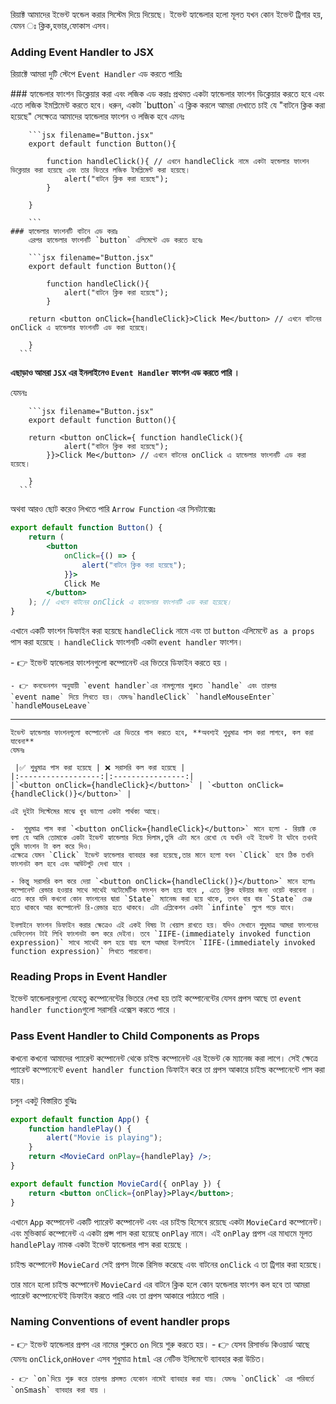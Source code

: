 
রিয়াক্ট আমাদের ইভেন্ট হ্যন্ডেল করার সিস্টেম দিয়ে দিয়েছে। ইভেন্ট হ্যান্ডেলার হলো মূলত যখন কোন ইভেন্ট ট্রিগার হয়, যেমন ঃ ক্লিক,হভার,ফোকাস এসব।

### Adding Event Handler to JSX

রিয়াক্টে আমরা দুটি স্টেপে `Event Handler` এড করতে পারিঃ

<Steps>
    ### হ্যান্ডেলার ফাংশন ডিক্লেয়ার করা এবং লজিক এড করাঃ
     প্রথমত একটা হ্যান্ডেলার ফাংশন ডিক্লেয়ার করতে হবে এবং এতে লজিক ইমপ্লিমেন্ট করতে হবে।
      ধরুন, একটা `button` এ ক্লিক করলে আমরা দেখাতে চাই যে "বাটনে ক্লিক করা হয়েছে" সেক্ষেত্রে আমাদের হ্যান্ডেলার ফাংশন ও লজিক হবে এমনঃ

        ```jsx filename="Button.jsx"
        export default function Button(){

            function handleClick(){ // এখনে handleClick নামে একটা হ্যন্ডেলার ফাংশন ডিক্লেয়ার করা হয়েছে এবং তার ভিতরে লজিক ইমপ্লিমেন্ট করা হয়েছে।
                alert("বাটনে ক্লিক করা হয়েছে");
            }

        }

        ```
    ### হ্যান্ডেলার ফাংশনটি বাটনে এড করাঃ
        এরপর হ্যান্ডেলার ফাংশনটি `button` এলিমেন্টে এড করতে হবেঃ

        ```jsx filename="Button.jsx"
        export default function Button(){

            function handleClick(){
                alert("বাটনে ক্লিক করা হয়েছে");
            }

        return <button onClick={handleClick}>Click Me</button> // এখনে বাটনের onClick এ হ্যান্ডেলার ফাংশনটি এড করা হয়েছে।

        }
      ```

</Steps>

**এছাড়াও আমরা `JSX` এর ইনলাইনেও `Event Handler` ফাংশন এড করতে পারি ।**

যেমনঃ

        ```jsx filename="Button.jsx"
        export default function Button(){

        return <button onClick={ function handleClick(){
                alert("বাটনে ক্লিক করা হয়েছে");
            }}>Click Me</button> // এখনে বাটনের onClick এ হ্যান্ডেলার ফাংশনটি এড করা হয়েছে।

        }
      ```

অথবা আরও ছোট করেও লিখতে পারি `Arrow Function` এর সিনট্যাক্সেঃ

```jsx filename="Button.jsx"
export default function Button() {
    return (
        <button
            onClick={() => {
                alert("বাটনে ক্লিক করা হয়েছে");
            }}>
            Click Me
        </button>
    ); // এখনে বাটনের onClick এ হ্যান্ডেলার ফাংশনটি এড করা হয়েছে।
}
```

এখানে একটি ফাংশন ডিফাইন করা হয়েছে `handleClick` নামে এবং তা `button` এলিমেন্টে `as a props` পাস করা হয়েছে । `handleClick` ফাংশনটি একটা `event handler` ফাংশন।

<Callout
    type='warning'
    emoji='💡'>
    - 👉 ইভেন্ট হ্যান্ডেলার ফাংশনগুলো কম্পোনেন্ট এর ভিতরে ডিফাইন করতে হয় ।

    - 👉 কনভেনশন অনুযায়ী `event handler`এর নামগুলোর শুরুতে `handle` এবং তারপর
    `event name` দিয়ে লিখতে হয়। যেমনঃ`handleClick` `handleMouseEnter`
    `handleMouseLeave`

</Callout>

---

<Callout
    type='info'
          emoji='📍'>

    ইভেন্ট হ্যান্ডেলার ফাংশনগুলো কম্পোনেন্ট এর ভিতরে পাস করতে হবে, **অবশ্যই শুধুমাত্র পাস করা লাগবে, কল করা যাবেনা**
    যেমনঃ

     |✅ শুধুমাত্র পাস করা হয়েছে | ❌ সরাসরি কল করা হয়েছে |
    |:------------------:|:----------------:|
    |`<button onClick={handleClick}</button>` | `<button onClick={handleClick()}</button>` |

    এই দুইটা সিস্টেমের মাঝে খুব ভালো একটা পার্থক্য আছে।

    -  শুধুমাত্র পাস করা `<button onClick={handleClick}</button>` মানে হলো - রিয়াক্ট কে বলা যে আমি তোমাকে একটা ইভেন্ট হ্যান্ডেলার দিয়ে দিলাম,তুমি এটা মনে রেখো যে যখনি ওই ইভেন্ট টা ঘটবে তখনই তুমি ফাংশন টা কল করে দিও।
    এক্ষেত্রে যেমন `Click` ইভেন্ট হ্যান্ডেলার ব্যাবহার করা হয়েছে,তার মানে হলো যখন `Click` হবে ঠিক তখনি ফাংশনটা কল হবে এবং আউটপুট দেখা যাবে ।

    - কিন্তু সরাসরি কল করে দেয়া `<button onClick={handleClick()}</button>` মানে হলোঃ কম্পোনেন্ট রেন্ডার হওয়ার সাথে সাথেই অটোমেটিক ফাংশন কল হয়ে যাবে , এতে ক্লিক হউয়ার জন্য ওয়েট করবেনা । এতে করে যদি কখনো কোন ফাংশনের দ্বারা `State` ম্যানেজ করা হয়ে থাকে, তখন বার বার `State` চেঞ্জ হতে থাকবে আর কম্পোনেন্ট রি-রেন্ডার হতে থাকবে। এটা এপ্লিকেশন একটা `infinte` লুপে পড়ে যাবে।

    ইনলাইনে ফাংশন ডিফাইন করার ক্ষেত্রেও এই একই বিষয় টা খেয়াল রাখতে হয়। যদিও সেখানে শুদুমাত্র আমরা ফাংশনের ডেফিনেশন টাই লিখি ফাংশনটা কল করে দেইনা। তবে `IIFE-(immediately invoked function expression)` সাথে সাথেই কল হয়ে যায় বলে আমরা ইনলাইনে `IIFE-(immediately invoked function expression)` লিখতে পারবোনা।

</Callout>

### Reading Props in Event Handler

ইভেন্ট হ্যান্ডেলারগুলো যেহেতু কম্পোনেন্টের ভিতরে লেখা হয় তাই কম্পোনেন্টের যেসব প্রপস আছে তা `event handler function`গুলো সরাসরি এক্সেস করতে পারে ।

### Pass Event Handler to Child Components as Props

কখনো কখনো আমাদের প্যারেন্ট কম্পোনেন্ট থেকে চাইল্ড কম্পোনেন্ট এর ইভেন্ট কে ম্যানেজ করা লাগে। সেই ক্ষেত্রে প্যারেন্ট কম্পোনেন্টে `event handler function` ডিফাইন করে তা প্রপস আকারে চাইল্ড কম্পোনেন্টে পাস করা যায়।

চলুন একটু বিস্তারিত বুঝিঃ

```jsx filename="App.jsx"
export default function App() {
    function handlePlay() {
        alert("Movie is playing");
    }
    return <MovieCard onPlay={handlePlay} />;
}
```

```jsx filename="MovieCard.jsx"
export default function MovieCard({ onPlay }) {
    return <button onClick={onPlay}>Play</button>;
}
```

এখানে `App` কম্পোনেন্ট একটি প্যারেন্ট কম্পোনেন্ট এবং এর চাইল্ড হিসেবে রয়েছে একটা `MovieCard` কম্পোনেন্ট। এবং মুভিকার্ড কম্পোনেন্ট এ একটা প্রপ্স পাস করা হয়েছে `onPlay` নামে। এই `onPlay` প্রপস এর মাধ্যমে মূলত `handlePlay` নামক একটা ইভেন্ট হ্যান্ডেলার পাস করা হয়েছে ।

চাইল্ড কম্পোনেন্ট `MovieCard` সেই প্রপস টাকে রিসিভ করেছে এবং বাটনের `onClick` এ তা ট্রিগার করা হয়েছে।

তার মানে হলো চাইল্ড কম্পোনেন্ট `MovieCard` এর বাটনে ক্লিক হলে কোন হ্যন্ডেলার ফাংশন কল হবে তা আমরা প্যারেন্ট কম্পোনেন্টেই ডিফাইন করতে পারি এবং তা প্রপস আকারে পাঠাতে পারি ।

### Naming Conventions of event handler props

<Callout
    type='warning'
    emoji='💡'>
    - 👉 ইভেন্ট হ্যান্ডেলার প্রপস এর নামের শুরুতে `on` দিয়ে শুরু করতে হয়।
    - 👉 যেসব রিসার্ভড কিওয়ার্ড আছে যেমনঃ `onClick`,`onHover` এসব শুধুমাত্র `html` এর নেটিভ ইলিমেন্টে ব্যাবহার করা উচিত।

    - 👉 `on`দিয়ে শুরু করে তারপর প্রসঙ্গত যেকোন নামেই ব্যাবহার করা যায়। যেমনঃ `onClick` এর পরিবর্তে `onSmash` ব্যাবহার করা যায় ।

</Callout>

